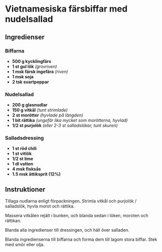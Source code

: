 # Vietnamesiska färsbiffar med nudelsallad

## Ingredienser

### Biffarna

- **500 g kycklingfärs**
- **1 st gul lök** _(grovriven)_
- **1 msk färsk ingefära** _(riven)_
- **1 msk soja**
- **2 tsk svartpeppar**

### Nudelsallad

- **200 g glasnudlar**
- **150 g vitkål** _(tunt strimlade)_
- **2 st morötter** _(hyvlade på längden)_
- **1 bit rättika** _(ungefär lika mycket som morötterna, hyvlad)_
- **1/2 st purjolök** _(eller 2-3 st salladslökar, tunt skuren)_

### Salladsdressing

- **1 st röd chili**
- **1 st vitlök**
- **1/2 st lime**
- **1 dl vatten**
- **4 msk fisksås**
- **1.5 msk ättiksprit (12%)**

## Instruktioner

Tillaga nudlarna enligt förpackningen. Strimla vitkål och purjolök / salladslök, hyvla morot och rättika.

Massera vitkålen rejält i bunken, och blanda sedan i löken, moroten och rättikan.

Blanda alla ingredienser till dressingen, och häll över salladen.

Blanda ingredienserna till biffarna och forma dem till lagom stora biffar. Stek med smör eller olja.
